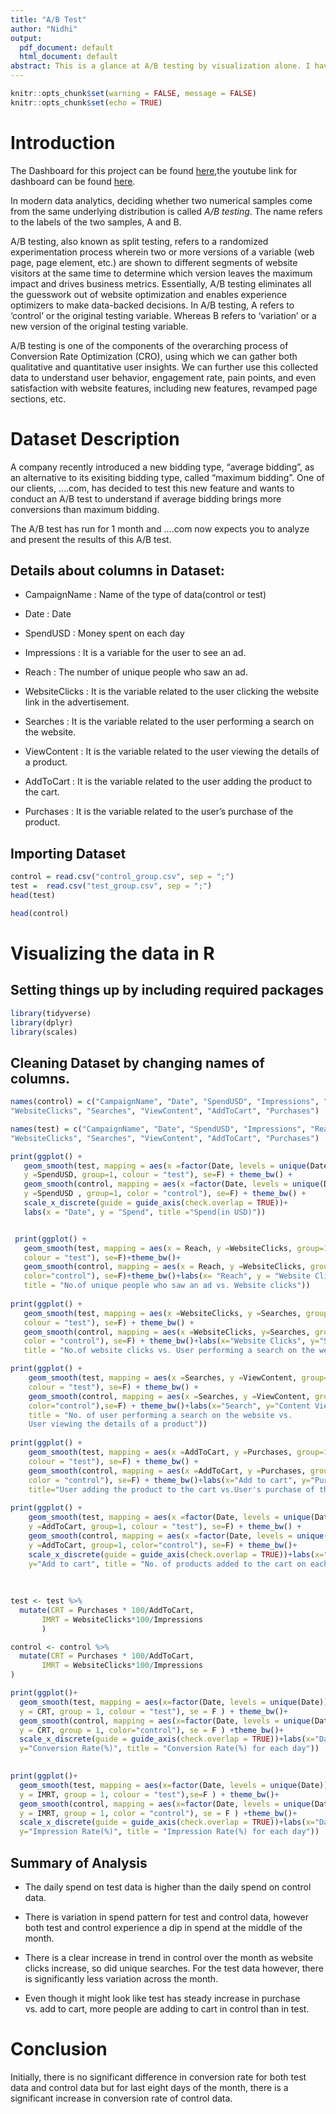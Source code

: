 ---
title: "A/B Test"
author: "Nidhi"
output:
  pdf_document: default
  html_document: default
abstract: This is a glance at A/B testing by visualization alone. I have plotted graphs of various parameters and speculated on the final inference. These claims can be confirmed or denied by conducting a hypothesis test.
---

```{r setup, include=FALSE}
knitr::opts_chunk$set(warning = FALSE, message = FALSE)
knitr::opts_chunk$set(echo = TRUE)
```

# **Introduction**

The Dashboard for this project can be found [here](https://rainidhi.shinyapps.io/VisuProject/),the youtube link for dashboard can be found [here](https://youtu.be/c-ZVGqCjYBc).

In modern data analytics, deciding whether two numerical samples come from the same underlying distribution is called *A/B testing*. The name refers to the labels of the two samples, A and B.

A/B testing, also known as split testing, refers to a randomized experimentation process wherein two or more versions of a variable (web page, page element, etc.) are shown to different segments of website visitors at the same time to determine which version leaves the maximum impact and drives business metrics. Essentially, A/B testing eliminates all the guesswork out of website optimization and enables experience optimizers to make data-backed decisions. In A/B testing, A refers to 'control' or the original testing variable. Whereas B refers to 'variation' or a new version of the original testing variable.

A/B testing is one of the components of the overarching process of Conversion Rate Optimization (CRO), using which we can gather both qualitative and quantitative user insights. We can further use this collected data to understand user behavior, engagement rate, pain points, and even satisfaction with website features, including new features, revamped page sections, etc.

# **Dataset Description**

A company recently introduced a new bidding type, "average bidding", as an alternative to its exisiting bidding type, called "maximum bidding". One of our clients, ....com, has decided to test this new feature and wants to conduct an A/B test to understand if average bidding brings more conversions than maximum bidding.

The A/B test has run for 1 month and ....com now expects you to analyze and present the results of this A/B test.

## Details about columns in Dataset:

-   CampaignName : Name of the type of data(control or test)

-   Date : Date

-   SpendUSD : Money spent on each day

-   Impressions : It is a variable for the user to see an ad.

-   Reach : The number of unique people who saw an ad.

-   WebsiteClicks : It is the variable related to the user clicking the website link in the advertisement.

-   Searches : It is the variable related to the user performing a search on the website.

-   ViewContent : It is the variable related to the user viewing the details of a product.

-   AddToCart : It is the variable related to the user adding the product to the cart.

-   Purchases : It is the variable related to the user's purchase of the product.

## Importing Dataset

```{r}
control = read.csv("control_group.csv", sep = ";")
test =  read.csv("test_group.csv", sep = ";")
head(test)
```

```{r}
head(control)
```

# **Visualizing the data in R**

## Setting things up by including required packages

```{r, results='hide', message=FALSE}
library(tidyverse)
library(dplyr)
library(scales)
```

## Cleaning Dataset by changing names of columns.

```{r}
names(control) = c("CampaignName", "Date", "SpendUSD", "Impressions", "Reach",
"WebsiteClicks", "Searches", "ViewContent", "AddToCart", "Purchases")

names(test) = c("CampaignName", "Date", "SpendUSD", "Impressions", "Reach", 
"WebsiteClicks", "Searches", "ViewContent", "AddToCart", "Purchases")
```

```{r, fig.dim=c(6,4), fig.show='hold'}

print(ggplot() + 
   geom_smooth(test, mapping = aes(x =factor(Date, levels = unique(Date)), 
   y =SpendUSD, group=1, colour = "test"), se=F) + theme_bw() +
   geom_smooth(control, mapping = aes(x =factor(Date, levels = unique(Date)), 
   y =SpendUSD , group=1, color = "control"), se=F) + theme_bw() +
   scale_x_discrete(guide = guide_axis(check.overlap = TRUE))+
   labs(x = "Date", y = "Spend", title ="Spend(in USD)"))


 print(ggplot() + 
   geom_smooth(test, mapping = aes(x = Reach, y =WebsiteClicks, group=1, 
   colour = "test"), se=F)+theme_bw()+
   geom_smooth(control, mapping = aes(x = Reach, y =WebsiteClicks, group=1,
   color="control"), se=F)+theme_bw()+labs(x= "Reach", y = "Website Clicks", 
   title = "No.of unique people who saw an ad vs. Website clicks"))
 
print(ggplot() + 
   geom_smooth(test, mapping = aes(x =WebsiteClicks, y =Searches, group=1, 
   colour = "test"), se=F) + theme_bw() +
   geom_smooth(control, mapping = aes(x =WebsiteClicks, y=Searches, group=1, 
   color = "control"), se=F) + theme_bw()+labs(x="Website Clicks", y="Search", 
   title = "No.of website clicks vs. User performing a search on the website"))

print(ggplot() + 
    geom_smooth(test, mapping = aes(x =Searches, y =ViewContent, group=1, 
    colour = "test"), se=F) + theme_bw() +
    geom_smooth(control, mapping = aes(x =Searches, y =ViewContent, group=1,
    color="control"),se=F) + theme_bw()+labs(x="Search", y="Content View",
    title = "No. of user performing a search on the website vs.
    User viewing the details of a product"))
  
print(ggplot() + 
    geom_smooth(test, mapping = aes(x =AddToCart, y =Purchases, group=1, 
    colour = "test"), se=F) + theme_bw() +
    geom_smooth(control, mapping = aes(x =AddToCart, y =Purchases, group=1,
    color = "control"), se=F) + theme_bw()+labs(x="Add to cart", y="Purchase",
    title="User adding the product to the cart vs.User's purchase of the \nproduct"))
  
print(ggplot() + 
    geom_smooth(test, mapping = aes(x =factor(Date, levels = unique(Date)), 
    y =AddToCart, group=1, colour = "test"), se=F) + theme_bw() +
    geom_smooth(control, mapping = aes(x =factor(Date, levels = unique(Date)),
    y =AddToCart, group=1, color="control"), se=F) + theme_bw()+ 
    scale_x_discrete(guide = guide_axis(check.overlap = TRUE))+labs(x="Date",
    y="Add to cart", title = "No. of products added to the cart on each day"))
  
  
  
test <- test %>%
  mutate(CRT = Purchases * 100/AddToCart,
       IMRT = WebsiteClicks*100/Impressions
       )

control <- control %>%
  mutate(CRT = Purchases * 100/AddToCart,
       IMRT = WebsiteClicks*100/Impressions
)

print(ggplot()+
  geom_smooth(test, mapping = aes(x=factor(Date, levels = unique(Date)), 
  y = CRT, group = 1, colour = "test"), se = F ) + theme_bw()+
  geom_smooth(control, mapping = aes(x=factor(Date, levels = unique(Date)), 
  y = CRT, group = 1, color="control"), se = F ) +theme_bw()+
  scale_x_discrete(guide = guide_axis(check.overlap = TRUE))+labs(x="Date", 
  y="Conversion Rate(%)", title = "Conversion Rate(%) for each day"))
  

print(ggplot()+
  geom_smooth(test, mapping = aes(x=factor(Date, levels = unique(Date)), 
  y = IMRT, group = 1, colour = "test"),se=F ) + theme_bw()+
  geom_smooth(control, mapping = aes(x=factor(Date, levels = unique(Date)),
  y = IMRT, group = 1, color = "control"), se = F ) +theme_bw()+
  scale_x_discrete(guide = guide_axis(check.overlap = TRUE))+labs(x="Date",
  y="Impression Rate(%)", title = "Impression Rate(%) for each day"))


```

\pagebreak

##  **Summary of Analysis**

- The daily spend on test data is higher than the daily spend on control data.

- There is variation in spend pattern for test and control data, however both test and control experience a dip in spend at the middle of the month. 

- There is a clear increase in trend in control over the month as website clicks increase, so did unique searches. For the test data however, there is significantly less variation across the month.

- Even though it might look like test has steady increase in purchase vs. add to cart, more people are adding to cart in control than in test.   



# **Conclusion**

 Initially, there is no significant difference in conversion rate for both test 
data and control data but for last eight days of the month, there is a 
significant increase in conversion rate of control data.

 

